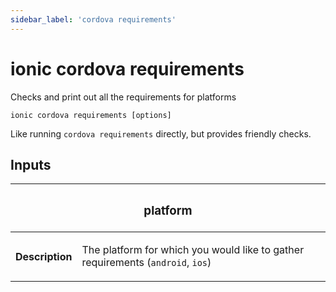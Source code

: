```yaml
---
sidebar_label: 'cordova requirements'
---
```


# ionic cordova requirements

Checks and print out all the requirements for platforms

```shell
ionic cordova requirements [options]
```

Like running `cordova requirements` directly, but provides friendly checks.

## Inputs

<table className="reference-table">
  <thead>
    <tr>
      <th colSpan="2">
        <h3>platform</h3>
      </th>
    </tr>
  </thead>
  <tbody>
    <tr>
      <th>Description</th>
      <td>
        <p>
          The platform for which you would like to gather requirements (<code>android</code>, <code>ios</code>)
        </p>
      </td>
    </tr>
  </tbody>
</table>
